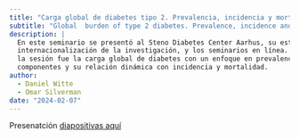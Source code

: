 ---
title: "Carga global de diabetes tipo 2. Prevalencia, incidencia y mortalidad"
subtitle: "Global  burden of type 2 diabetes. Prevalence, incidence and mortality"
description: |
  En este seminario se presentó al Steno Diabetes Center Aarhus, su estrategia de 
  internacionalización de la investigación, y los seminarios en línea. El tema de 
  la sesión fue la carga global de diabetes con un enfoque en prevalencia, sus 
  componentes y su relación dinámica con incidencia y mortalidad.
author: 
  - Daniel Witte
  - Omar Silverman
date: "2024-02-07"
---

Presenatción [diapositivas aquí](2024-02-07.pdf)
